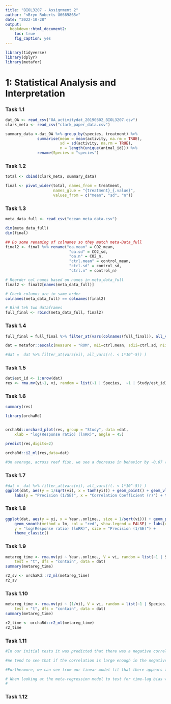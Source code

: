 ```yaml
---
title: "BIOL3207 - Assignment 2"
author: "<Bryn Roberts U6669865>"
date: "2022-10-28"
output: 
  bookdown::html_document2:
    toc: true
    fig_caption: yes
---
```


```r
library(tidyverse)
library(dplyr)
library(metafor)
```

# **1: Statistical Analysis and Interpretation**

### Task 1.1

```r
dat_OA <- read_csv("OA_activitydat_20190302_BIOL3207.csv")
clark_meta <- read_csv("clark_paper_data.csv")
```

```r
summary_data <-dat_OA %>% group_by(species, treatment) %>%
              summarise(mean = mean(activity, na.rm = TRUE),
                        sd = sd(activity, na.rm = TRUE),
                        n = length(unique(animal_id))) %>%
              rename(Species = "species")
```

### Task 1.2
```r
total <- cbind(clark_meta, summary_data)
```

```r
final <- pivot_wider(total, names_from = treatment,
                     names_glue = "{treatment}_{.value}",
                     values_from = c("mean", "sd", "n"))
```

### Task 1.3
```r
meta_data_full <- read_csv("ocean_meta_data.csv")

dim(meta_data_full)
dim(final)

## Do some renaming of colnames so they match meta-Data_full
final2 <- final %>% rename("oa.mean" = CO2_mean,
                            "oa.sd" = CO2_sd,
                            "oa.n" = CO2_n,
                            "ctrl.mean" = control_mean,
                            "ctrl.sd" = control_sd,
                            "ctrl.n" = control_n)

# Reorder col names based on names in meta_data_full
final2 <- final2[names(meta_data_full)]

# Check columns are in same order
colnames(meta_data_full) == colnames(final2)

# Bind teh two dataframes
full_final <- rbind(meta_data_full, final2)
```
### Task 1.4

```r
full_final = full_final %>% filter_at(vars(colnames(full_final)), all_vars(!(is.na(.)))) %>% filter_at(vars(ctrl.mean), all_vars(!(. <= 0)) ) %>% filter_at(vars(oa.mean), all_vars(!(. <= 0)) )

dat = metafor::escalc(measure = "ROM", m1i=ctrl.mean, sd1i=ctrl.sd, n1i=ctrl.n,m2i=oa.mean, sd2i=oa.sd, n2i=oa.n, data=full_final)

#dat =  dat %>% filter_at(vars(vi), all_vars(!(. < 1*10^-5)) )

```



### Task 1.5
```r
dat$est_id <- 1:nrow(dat)
res <- rma.mv(yi~1, vi, random = list(~1 | Species,  ~1 | Study/est_id), dfs = "contain", test = "t", data=dat)


```


### Task 1.6
```r
summary(res)
```


```r
library(orchaRd)


orchaRd::orchard_plot(res, group = "Study", data =dat,
    xlab = "log(Response ratio) (lnRR)", angle = 45)

```





```r
predict(res,digits=2)
```
```r
orchaRd::i2_ml(res,data=dat)
```

```r
#On average, across reef fish, we see a decrease in behavior by -0.07 (the meta-analytic mean), but there is a weak association between behaviour when pooling across the studies. We are 95% confident that the true mean falls between -0.32 and 0.18. We do have a significant amount of heterogenity among effects (Q=74302 df=749 and p = <0.0001), with effect sizes expected to be as low as -4.28 and as high at 4.14 95% of the time (I^2 = 99.91%). We can see these statistics in relation to each other within plot X showing the mean estimate, 95% confidence interval, and prediction interval, number of samples (750) and studies (91) plotted on figure. The response ratio is the ratio of the mena level of the outcome during phase B to the mean level of the outcome during phase A. In this case 0 corresponds to the true absense of the outcome that is there is no difference between te two groups based on effect size. We can see that a large amount of studies were around the analytic mean with a few on either side. Centralised studies tend to have more because they tend to have smaller standard error in comparison. Overall, we have highly heterogeneous effect size data because sampling variation only contributes to 0.09% of the total variation in effects. From the multilevel meta-analytic model we find that only 5.81% of the total variation in effect size estimates is the result of differences between studies. Our 95% prediction intervals are wide. Effect sizes  are expected to range from -4.29 to 4.15 95% of the time with repeated experiments, suggesting a lot of inconsistency between studies. Differences among studies and species explain 6.08% and 5.15% of effect size variation, respectively.We can also see that the null hypothesis that Zr = 0 can be rejected because there is a significantly larger estimate than a correlation of 0, which we can see from the p-value being < 0.05.

```


### Task 1.7

```r

#dat =  dat %>% filter_at(vars(vi), all_vars(!(. < 1*10^-5)) )
ggplot(dat, aes(y = 1/sqrt(vi), x = tanh(yi))) + geom_point() + geom_vline(aes(xintercept = 0)) +
    labs(y = "Precision (1/SE)", x = "Correlation Coefficient (r)") + theme_bw()


```

### Task 1.8

```r
ggplot(dat, aes(y = yi, x = Year..online., size = 1/sqrt(vi))) + geom_point(alpha = 0.3) +
    geom_smooth(method = lm, col = "red", show.legend = FALSE) + labs(x = "Publication Year",
    y = "log(Response ratio) (lnRR)", size = "Precision (1/SE)") +
    theme_classic()
```



### Task 1.9

```r
metareg_time <- rma.mv(yi ~ Year..online., V = vi, random = list(~1 | Species, ~1 | Study / est_id),
    test = "t", dfs = "contain", data = dat)
summary(metareg_time)
```
```r
r2_sv <- orchaRd::r2_ml(metareg_time)
r2_sv
```


### Task 1.10

```r
metareg_time <- rma.mv(yi ~ (1/vi), V = vi, random = list(~1 | Species, ~1 | (Study / est_id)),
    test = "t", dfs = "contain", data = dat)
summary(metareg_time)
```
```r
r2_time <- orchaRd::r2_ml(metareg_time)
r2_time
```

### Task 1.11

```r
#In our initial tests it was predicted that there was a negative correlation between ocean acidification and behaviour. If we look at Figure we should expect the funnel plot to be relatively symmetric. For the most part, this does seem to be the case in pattern although we can observe that a larger majority of the studies show a positive correlation although typically quite weak in magnitude and small in sample size. Most weak correlation studies with small sample sizes tend to get published.

#We tend to see that if the correlation is large enough in the negative correlation direction they tend to get published more often in comparison to the positive for small sample sizes. Furthermore, there tends to be more mid-range sample size and correlation studies being published in the positive direction in comparison to the negative. We can only speculate as to why or if this is even a real signature of publication bias. However, this might suggests that researchers that tend to find a mid-range to high correlation may be deem this a "surprising result" and are therefore more likely to publish these results in comparison to mid-range negative correlation. This may indicate file-drawer biass or that negative results tend to remain unpublished in comparison to positive studies if a mid-range - weak correlation is present.

#Furthermore, we can see from our linear model fit that there appears to be a clear positive slope where the mean effect size is dragged up when the sampling variance is large. This is what you would expected with publication bias because there are less effects in the opposite direction, the direction not predicted by our hypothesis. Effects in the negative direction also tend to decrease significantly as time goes on, with a large abundance of negative studies between 2009 to 2010.  H Perhaps as time went on these studies that were quite weak with low SE are hard to publish or authors are just less likely to believe them, and therefore not publish them. Although, we tend to see an opposite effect where weak studies that are positive are being published more often between 2012-2017. It's also important observe that studies with high precision tend to be around meta-analysis mean that I calculated which may indicate more true studies. These results may indicate some type of time-lag bias as time goes on, negative low precision studies are less favorable to publish with a higher frequency of positive low precision studies being published. However, high heterogeneity / variability in effects could cause this relationship. So to could sources of non-independence or other moderators.

# When looking at the meta-regression model to test for time-lag bias we can see that time-lag explains 0.022% of variation in effect size variance. This indicates that there is very minimal evidence of time-lag bias across the pooling of the studies. Furthermore the conditional R squared indicates that the full model explains 11% of the variance, with indicates that the species and study have a larger effect. Additionally, when looking at the meta-regression model to test for file-draw biases we can see that the bias explains 0% of the variation in effect size. This indicates that there is no evidence of file-draw bias across the pooling of the studies. The conditional R square further indicates that species and study are more influential random effects to the study than the fixed.
#


```


### Task 1.12

```r

```

